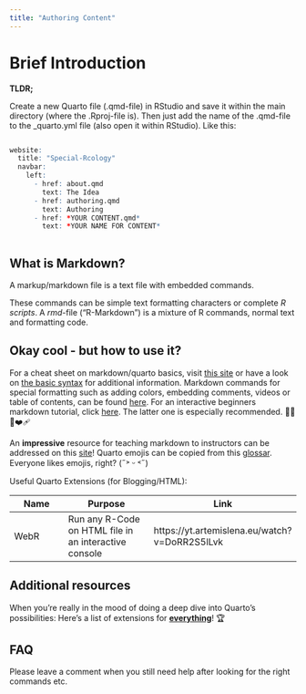 ```yaml
---
title: "Authoring Content"
---
```


# Brief Introduction

:::{.callout-important}
 **TLDR;**

Create a new Quarto file (.qmd-file) in RStudio and save it within the main directory (where the .Rproj-file is). Then just add the name of the .qmd-file to the \_quarto.yml file (also open it within RStudio). Like this:

``` r

website:
  title: "Special-Rcology"
  navbar:
    left:
      - href: about.qmd
        text: The Idea
      - href: authoring.qmd
        text: Authoring
      - href: *YOUR CONTENT.qmd*
        text: *YOUR NAME FOR CONTENT*
        
```
:::

## What is Markdown?

A markup/markdown file is a text file with embedded commands.

These commands can be simple text formatting characters or complete *R scripts*. A *rmd*-file ("R-Markdown") is a mixture of R commands, normal text and formatting code.

## Okay cool - but how to use it?

For a cheat sheet on markdown/quarto basics, visit [this site](https://www.markdownguide.org/cheat-sheet/) or have a look on [the basic syntax](https://www.markdownguide.org/basic-syntax/) for additional information. Markdown commands for special formatting such as adding colors, embedding comments, videos or table of contents, can be found [here](https://www.markdownguide.org/hacks/#overview). For an interactive beginners markdown tutorial, click [here](https://commonmark.org/help/tutorial/06-lists.html). The latter one is especially recommended. 🫶🏻🥹❤️‍🩹

An **impressive** resource for teaching markdown to instructors can be addressed on this [site](https://rstudio4edu.github.io/rstudio4edu-book/make-doc.html)! Quarto emojis can be copied from this [glossar](https://emojidb.org/book-emojis?user_typed_query=1). Everyone likes emojis, right? (˶˃ ᵕ ˂˶)

Useful Quarto Extensions (for Blogging/HTML):

| Name | Purpose | Link |
|------------------|-----------------------------|-------------------------|
| WebR | Run any R-Code on HTML file in an interactive console | https://yt.artemislena.eu/watch?v=DoRR2S5lLvk |

## Additional resources

When you're really in the mood of doing a deep dive into Quarto's possibilities: Here's a list of extensions for [**everything**](https://github.com/mcanouil/awesome-quarto)! 🏆

## FAQ

Please leave a comment when you still need help after looking for the right commands etc. 

<script src="https://utteranc.es/client.js"
        repo="soekni/Special-Rcology"
        issue-term="pathname"
        theme="github-light"
        crossorigin="anonymous"
        async>
</script>

